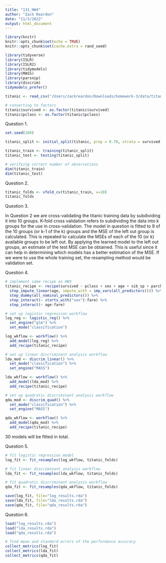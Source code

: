 ```yaml
---
title: "131_HW4"
author: "Zack Reardon"
date: "11/3/2022"
output: html_document
---
```


```r
library(knitr)
knitr::opts_chunk$set(echo = TRUE)
knitr::opts_chunk$set(cache.extra = rand_seed)
```

```r
library(tidyverse)
library(ISLR)
library(ISLR2)
library(tidymodels)
library(MASS)
library(parsnip)
library(discrim)
tidymodels_prefer()

titanic <- read_csv("/Users/zackreardon/Downloads/homework-3/data/titanic.csv")

# converting to factors
titanic$survived <- as.factor(titanic$survived)
titanic$pclass <- as.factor(titanic$pclass)
```

Question 1.

```r
set.seed(100)

titanic_split <- initial_split(titanic, prop = 0.70, strata = survived)

titanic_train <- training(titanic_split)
titanic_test <- testing(titanic_split)

# verifying correct number of observations
dim(titanic_train) 
dim(titanic_test)
```

Question 2.

```r
titanic_folds <- vfold_cv(titanic_train, v=10)
titanic_folds
```

Question 3.

In Question 2 we are cross-validating the titanic training data by subdividing it into 10 groups. K-fold cross validation refers to subdividing the data into k groups for the use in cross-validation. The model in question is fitted to 9 of the 10 groups (or k-1 of the k) groups and the MSE of the left out group is calculated. This is repeated to calculate the MSEs of each of the 10 (or k) available groups to be left out. By applying the learned model to the left out groups, an estimate of the test MSE can be obtained. This is useful since it can help in determining which models has a better estimation of the MSE. If we were to use the whole training set, the resampling method would be validation set.

Question 4.

```r
# implement same recipe as HW3
titanic_recipe <- recipe(survived ~ pclass + sex + age + sib_sp + parch + fare, data = titanic_train) %>%
  step_impute_linear(age, impute_with = imp_vars(all_predictors())) %>%
  step_dummy(all_nominal_predictors()) %>%
  step_interact(~ starts_with("sex"):fare) %>%
  step_interact(~ age:fare)
```

```r
# set up logistic regression workflow
log_reg <- logistic_reg() %>% 
  set_engine("glm") %>% 
  set_mode("classification")

log_wkflow <- workflow() %>% 
  add_model(log_reg) %>% 
  add_recipe(titanic_recipe)

# set up linear discriminant analysis workflow
lda_mod <- discrim_linear() %>% 
  set_mode("classification") %>% 
  set_engine("MASS")

lda_wkflow <- workflow() %>% 
  add_model(lda_mod) %>% 
  add_recipe(titanic_recipe)

# set up quadratic discriminant analysis workflow
qda_mod <- discrim_quad() %>% 
  set_mode("classification") %>% 
  set_engine("MASS")

qda_wkflow <- workflow() %>% 
  add_model(qda_mod) %>% 
  add_recipe(titanic_recipe)
```
30 models will be fitted in total.

Question 5.

```r
# fit logistic regression model
log_fit <- fit_resamples(log_wkflow, titanic_folds)

# fit linear discriminant analysis workflow
lda_fit <- fit_resamples(lda_wkflow, titanic_folds)

# fit quadratic discriminant analysis workflow
qda_fit <- fit_resamples(qda_wkflow, titanic_folds)

save(log_fit, file="log_results.rda")
save(lda_fit, file="lda_results.rda")
save(qda_fit, file="qda_results.rda")
```

Question 6.

```r
load("log_results.rda")
load("lda_results.rda")
load("qda_results.rda")

# find mean and standard errors of the performance accuracy
collect_metrics(log_fit)
collect_metrics(lda_fit)
collect_metrics(qda_fit)
```